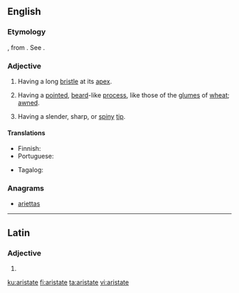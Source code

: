 ==English==

===Etymology===
{{etyl|la|en}} {{lena}} {{m|la|aristatus}}, from {{m|la|arista}}. See {{m|en|arista}}.

===Adjective===
{{en-adj|-}}

# {{label|en|botany|of leaves}} Having a long [[bristle]] at its [[apex]].
# {{label|en|botany}} Having a [[pointed]], [[beard]]-like [[process]], like those of the [[glume]]s of [[wheat]]; [[awned]].
#: {{rfquotek|Gray}}
# {{label|en|zoology}} Having a slender, sharp, or [[spiny]] [[tip]].

====Translations====
{{trans-top|having a long bristle at its apex}}
* Finnish: {{t+|fi|puikea}}
* Portuguese: {{t|pt|aristado}}
{{trans-mid}}
* Tagalog: {{t|tl|simain}}
{{trans-bottom}}

===Anagrams===
* [[ariettas#English|ariettas]]

----

==Latin==

===Adjective===
{{la-adj-form|aristāte}}

# {{inflection of|aristātus||voc|m|s|lang=la}}

[[ku:aristate]]
[[fi:aristate]]
[[ta:aristate]]
[[vi:aristate]]